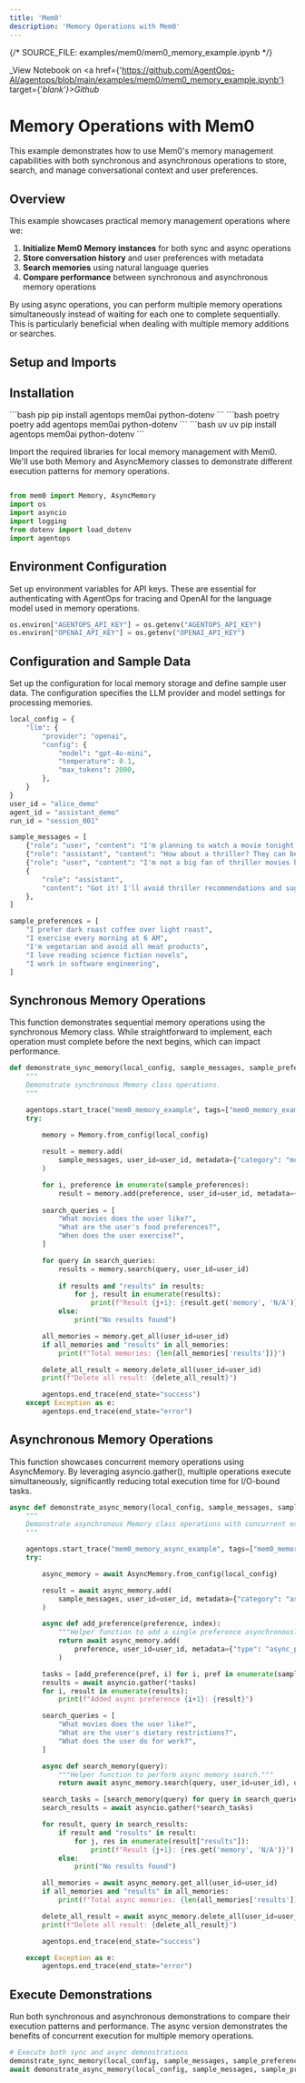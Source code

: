 ```yaml
---
title: 'Mem0'
description: 'Memory Operations with Mem0'
---
```

{/*  SOURCE_FILE: examples/mem0/mem0_memory_example.ipynb  */}

_View Notebook on <a href={'https://github.com/AgentOps-AI/agentops/blob/main/examples/mem0/mem0_memory_example.ipynb'} target={'_blank'}>Github</a>_

# Memory Operations with Mem0

This example demonstrates how to use Mem0's memory management capabilities with both synchronous and asynchronous operations to store, search, and manage conversational context and user preferences.

## Overview

This example showcases practical memory management operations where we:

1. **Initialize Mem0 Memory instances** for both sync and async operations
2. **Store conversation history** and user preferences with metadata
3. **Search memories** using natural language queries
4. **Compare performance** between synchronous and asynchronous memory operations

By using async operations, you can perform multiple memory operations simultaneously instead of waiting for each one to complete sequentially. This is particularly beneficial when dealing with multiple memory additions or searches.




## Setup and Imports
## Installation
<CodeGroup>
  ```bash pip
  pip install agentops mem0ai python-dotenv
  ```
  ```bash poetry
  poetry add agentops mem0ai python-dotenv
  ```
  ```bash uv
  uv pip install agentops mem0ai python-dotenv
  ```
</CodeGroup>


Import the required libraries for local memory management with Mem0. We'll use both Memory and AsyncMemory classes to demonstrate different execution patterns for memory operations.



```python

from mem0 import Memory, AsyncMemory
import os
import asyncio
import logging
from dotenv import load_dotenv
import agentops
```

## Environment Configuration

Set up environment variables for API keys. These are essential for authenticating with AgentOps for tracing and OpenAI for the language model used in memory operations.



```python
os.environ["AGENTOPS_API_KEY"] = os.getenv("AGENTOPS_API_KEY")
os.environ["OPENAI_API_KEY"] = os.getenv("OPENAI_API_KEY")
```

## Configuration and Sample Data

Set up the configuration for local memory storage and define sample user data. The configuration specifies the LLM provider and model settings for processing memories.



```python
local_config = {
    "llm": {
        "provider": "openai",
        "config": {
            "model": "gpt-4o-mini",
            "temperature": 0.1,
            "max_tokens": 2000,
        },
    }
}
user_id = "alice_demo"
agent_id = "assistant_demo"
run_id = "session_001"

sample_messages = [
    {"role": "user", "content": "I'm planning to watch a movie tonight. Any recommendations?"},
    {"role": "assistant", "content": "How about a thriller? They can be quite engaging."},
    {"role": "user", "content": "I'm not a big fan of thriller movies but I love sci-fi movies."},
    {
        "role": "assistant",
        "content": "Got it! I'll avoid thriller recommendations and suggest sci-fi movies in the future.",
    },
]

sample_preferences = [
    "I prefer dark roast coffee over light roast",
    "I exercise every morning at 6 AM",
    "I'm vegetarian and avoid all meat products",
    "I love reading science fiction novels",
    "I work in software engineering",
]
```

## Synchronous Memory Operations

This function demonstrates sequential memory operations using the synchronous Memory class. While straightforward to implement, each operation must complete before the next begins, which can impact performance.



```python
def demonstrate_sync_memory(local_config, sample_messages, sample_preferences, user_id):
    """
    Demonstrate synchronous Memory class operations.
    """

    agentops.start_trace("mem0_memory_example", tags=["mem0_memory_example"])
    try:
        
        memory = Memory.from_config(local_config)

        result = memory.add(
            sample_messages, user_id=user_id, metadata={"category": "movie_preferences", "session": "demo"}
        )

        for i, preference in enumerate(sample_preferences):
            result = memory.add(preference, user_id=user_id, metadata={"type": "preference", "index": i})
       
        search_queries = [
            "What movies does the user like?",
            "What are the user's food preferences?",
            "When does the user exercise?",
        ]

        for query in search_queries:
            results = memory.search(query, user_id=user_id)
        
            if results and "results" in results:
                for j, result in enumerate(results): 
                    print(f"Result {j+1}: {result.get('memory', 'N/A')}")
            else:
                print("No results found")

        all_memories = memory.get_all(user_id=user_id)
        if all_memories and "results" in all_memories:
            print(f"Total memories: {len(all_memories['results'])}")

        delete_all_result = memory.delete_all(user_id=user_id)
        print(f"Delete all result: {delete_all_result}")

        agentops.end_trace(end_state="success")
    except Exception as e:
        agentops.end_trace(end_state="error")
```

## Asynchronous Memory Operations

This function showcases concurrent memory operations using AsyncMemory. By leveraging asyncio.gather(), multiple operations execute simultaneously, significantly reducing total execution time for I/O-bound tasks.



```python
async def demonstrate_async_memory(local_config, sample_messages, sample_preferences, user_id):
    """
    Demonstrate asynchronous Memory class operations with concurrent execution.
    """

    agentops.start_trace("mem0_memory_async_example", tags=["mem0_memory_async_example"])
    try:

        async_memory = await AsyncMemory.from_config(local_config)

        result = await async_memory.add(
            sample_messages, user_id=user_id, metadata={"category": "async_movie_preferences", "session": "async_demo"}
        )

        async def add_preference(preference, index):
            """Helper function to add a single preference asynchronously."""
            return await async_memory.add(
                preference, user_id=user_id, metadata={"type": "async_preference", "index": index}
            )

        tasks = [add_preference(pref, i) for i, pref in enumerate(sample_preferences)]
        results = await asyncio.gather(*tasks)
        for i, result in enumerate(results):
            print(f"Added async preference {i+1}: {result}")

        search_queries = [
            "What movies does the user like?",
            "What are the user's dietary restrictions?",
            "What does the user do for work?",
        ]

        async def search_memory(query):
            """Helper function to perform async memory search."""
            return await async_memory.search(query, user_id=user_id), query

        search_tasks = [search_memory(query) for query in search_queries]
        search_results = await asyncio.gather(*search_tasks)

        for result, query in search_results:
            if result and "results" in result:
                for j, res in enumerate(result["results"]):
                    print(f"Result {j+1}: {res.get('memory', 'N/A')}")
            else:
                print("No results found")

        all_memories = await async_memory.get_all(user_id=user_id)
        if all_memories and "results" in all_memories:
            print(f"Total async memories: {len(all_memories['results'])}")

        delete_all_result = await async_memory.delete_all(user_id=user_id)
        print(f"Delete all result: {delete_all_result}")

        agentops.end_trace(end_state="success")

    except Exception as e:
        agentops.end_trace(end_state="error")
```

## Execute Demonstrations

Run both synchronous and asynchronous demonstrations to compare their execution patterns and performance. The async version demonstrates the benefits of concurrent execution for multiple memory operations.



```python
# Execute both sync and async demonstrations
demonstrate_sync_memory(local_config, sample_messages, sample_preferences, user_id)
await demonstrate_async_memory(local_config, sample_messages, sample_preferences, user_id)
```


<script type="module" src="/scripts/github_stars.js"></script>
<script type="module" src="/scripts/scroll-img-fadein-animation.js"></script>
<script type="module" src="/scripts/button_heartbeat_animation.js"></script>
<script type="module" src="/scripts/adjust_api_dynamically.js"></script>